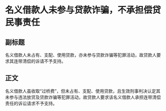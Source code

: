 # 名义借款人未参与贷款诈骗，不承担偿贷民事责任
## 副标题
名义借款人未占有、支配、使用贷款，亦未参与贷款诈骗等犯罪活动，故贷款人要求其连带清偿的诉请不予支持。
## 正文
名义借款人虽收取“过桥费”，但未占有、支配、使用贷款，且生效刑事判决认定其未参与违法放贷及贷款诈骗等犯罪活动，故贷款人要求该名义借款人承担连带清偿责任的诉讼请求不予支持。
